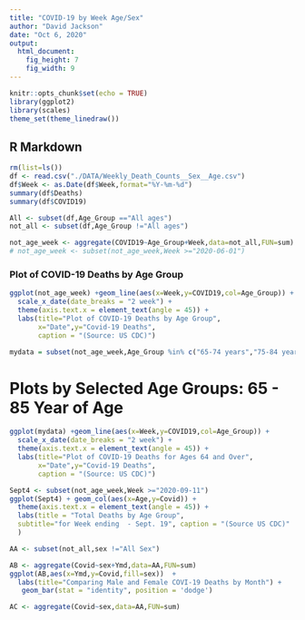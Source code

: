 ```yaml
---
title: "COVID-19 by Week Age/Sex"
author: "David Jackson"
date: "Oct 6, 2020"
output: 
  html_document: 
    fig_height: 7
    fig_width: 9
---
```


```r
knitr::opts_chunk$set(echo = TRUE)
library(ggplot2)
library(scales)
theme_set(theme_linedraw())
```

## R Markdown

```r
rm(list=ls())
df <- read.csv("./DATA/Weekly_Death_Counts__Sex__Age.csv")
df$Week <- as.Date(df$Week,format="%Y-%m-%d")
summary(df$Deaths)
summary(df$COVID19)
```
```r
All <- subset(df,Age_Group =="All ages")
not_all <- subset(df,Age_Group !="All ages")
```

```r
not_age_week <- aggregate(COVID19~Age_Group+Week,data=not_all,FUN=sum)
# not_age_week <- subset(not_age_week,Week >="2020-06-01")
```

### Plot of COVID-19 Deaths by Age Group

```r
ggplot(not_age_week) +geom_line(aes(x=Week,y=COVID19,col=Age_Group)) +
  scale_x_date(date_breaks = "2 week") +
  theme(axis.text.x = element_text(angle = 45)) +
  labs(title="Plot of COVID-19 Deaths by Age Group",
       x="Date",y="Covid-19 Deaths",
       caption = "(Source: US CDC)")

```
```r
mydata = subset(not_age_week,Age_Group %in% c("65-74 years","75-84 years","85 years and over"))
```

# Plots by Selected Age Groups: 65 - 85 Year of Age

```r
ggplot(mydata) +geom_line(aes(x=Week,y=COVID19,col=Age_Group)) +
  scale_x_date(date_breaks = "2 week") +
  theme(axis.text.x = element_text(angle = 45)) +
  labs(title="Plot of COVID-19 Deaths for Ages 64 and Over",
       x="Date",y="Covid-19 Deaths",
       caption = "(Source: US CDC)")

```
```r
Sept4 <- subset(not_age_week,Week >="2020-09-11")
ggplot(Sept4) + geom_col(aes(x=Age,y=Covid)) +
  theme(axis.text.x = element_text(angle = 45)) +
  labs(title = "Total Deaths by Age Group",
  subtitle="for Week ending  - Sept. 19", caption = "(Source US CDC)"
  )

```
```r
AA <- subset(not_all,sex !="All Sex")
```
```r
AB <- aggregate(Covid~sex+Ymd,data=AA,FUN=sum)
ggplot(AB,aes(x=Ymd,y=Covid,fill=sex))  + 
  labs(title="Comparing Male and Female COVI-19 Deaths by Month") +
   geom_bar(stat = "identity", position = 'dodge')
```
```r
AC <- aggregate(Covid~sex,data=AA,FUN=sum)
```

